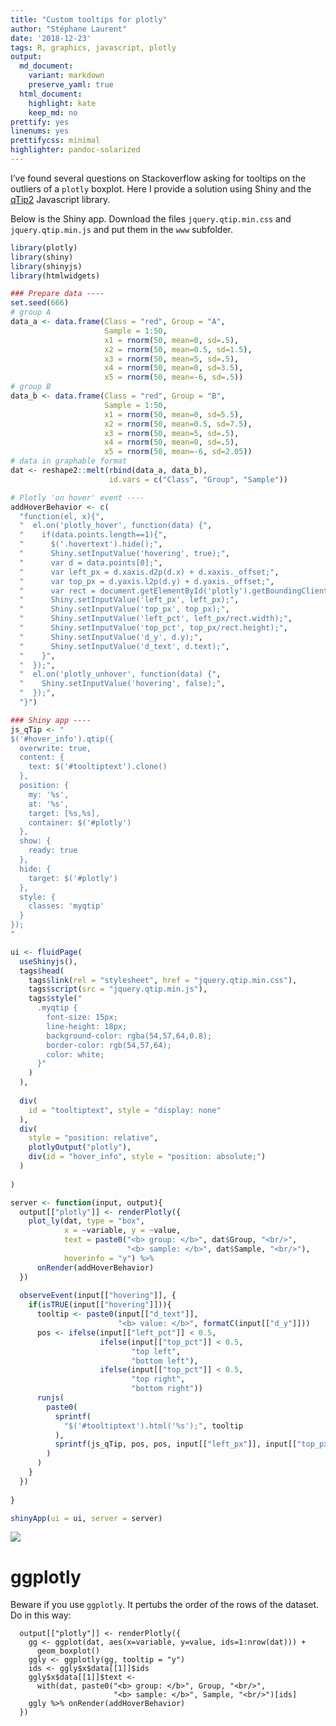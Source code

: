 ```yaml
---
title: "Custom tooltips for plotly"
author: "Stéphane Laurent"
date: '2018-12-23'
tags: R, graphics, javascript, plotly
output:
  md_document:
    variant: markdown
    preserve_yaml: true
  html_document:
    highlight: kate
    keep_md: no
prettify: yes
linenums: yes
prettifycss: minimal
highlighter: pandoc-solarized
---
```


I've found several questions on Stackoverflow asking for tooltips on the 
outliers of a `plotly` boxplot. 
Here I provide a solution using Shiny and the [qTip2](http://qtip2.com/) 
Javascript library.

Below is the Shiny app. Download the files `jquery.qtip.min.css` and 
`jquery.qtip.min.js` and put them in the `www` subfolder.

```r
library(plotly)
library(shiny)
library(shinyjs)
library(htmlwidgets)

### Prepare data ----
set.seed(666)
# group A
data_a <- data.frame(Class = "red", Group = "A",
                     Sample = 1:50, 
                     x1 = rnorm(50, mean=0, sd=.5), 
                     x2 = rnorm(50, mean=0.5, sd=1.5), 
                     x3 = rnorm(50, mean=5, sd=.5), 
                     x4 = rnorm(50, mean=0, sd=3.5),
                     x5 = rnorm(50, mean=-6, sd=.5))
# group B
data_b <- data.frame(Class = "red", Group = "B",
                     Sample = 1:50, 
                     x1 = rnorm(50, mean=0, sd=5.5), 
                     x2 = rnorm(50, mean=0.5, sd=7.5), 
                     x3 = rnorm(50, mean=5, sd=.5), 
                     x4 = rnorm(50, mean=0, sd=.5),
                     x5 = rnorm(50, mean=-6, sd=2.05))
# data in graphable format
dat <- reshape2::melt(rbind(data_a, data_b), 
                      id.vars = c("Class", "Group", "Sample"))

# Plotly 'on hover' event ----
addHoverBehavior <- c(
  "function(el, x){",
  "  el.on('plotly_hover', function(data) {",
  "    if(data.points.length==1){",
  "      $('.hovertext').hide();",
  "      Shiny.setInputValue('hovering', true);",
  "      var d = data.points[0];",
  "      var left_px = d.xaxis.d2p(d.x) + d.xaxis._offset;",
  "      var top_px = d.yaxis.l2p(d.y) + d.yaxis._offset;",
  "      var rect = document.getElementById('plotly').getBoundingClientRect();",
  "      Shiny.setInputValue('left_px', left_px);",
  "      Shiny.setInputValue('top_px', top_px);",
  "      Shiny.setInputValue('left_pct', left_px/rect.width);",
  "      Shiny.setInputValue('top_pct', top_px/rect.height);",
  "      Shiny.setInputValue('d_y', d.y);",
  "      Shiny.setInputValue('d_text', d.text);",
  "    }",
  "  });",
  "  el.on('plotly_unhover', function(data) {",
  "    Shiny.setInputValue('hovering', false);",
  "  });",
  "}")

### Shiny app ----
js_qTip <- "
$('#hover_info').qtip({
  overwrite: true,
  content: {
    text: $('#tooltiptext').clone()
  },
  position: {
    my: '%s',
    at: '%s',
    target: [%s,%s],
    container: $('#plotly')
  },
  show: {
    ready: true
  },
  hide: {
    target: $('#plotly')
  },
  style: {
    classes: 'myqtip'
  }
});
"

ui <- fluidPage(
  useShinyjs(),
  tags$head(
    tags$link(rel = "stylesheet", href = "jquery.qtip.min.css"),
    tags$script(src = "jquery.qtip.min.js"),
    tags$style("
      .myqtip {
        font-size: 15px;
        line-height: 18px;
        background-color: rgba(54,57,64,0.8);
        border-color: rgb(54,57,64);
        color: white;
      }"
    )
  ),
  
  div(
    id = "tooltiptext", style = "display: none"
  ),
  div(
    style = "position: relative",
    plotlyOutput("plotly"),
    div(id = "hover_info", style = "position: absolute;")
  )
  
)

server <- function(input, output){
  output[["plotly"]] <- renderPlotly({
    plot_ly(dat, type = "box", 
            x = ~variable, y = ~value, 
            text = paste0("<b> group: </b>", dat$Group, "<br/>",
                          "<b> sample: </b>", dat$Sample, "<br/>"),
            hoverinfo = "y") %>%
      onRender(addHoverBehavior)
  })
  
  observeEvent(input[["hovering"]], {
    if(isTRUE(input[["hovering"]])){
      tooltip <- paste0(input[["d_text"]], 
                        "<b> value: </b>", formatC(input[["d_y"]]))
      pos <- ifelse(input[["left_pct"]] < 0.5,
                    ifelse(input[["top_pct"]] < 0.5, 
                           "top left",
                           "bottom left"),
                    ifelse(input[["top_pct"]] < 0.5,
                           "top right",
                           "bottom right"))
      runjs(
        paste0(
          sprintf(
            "$('#tooltiptext').html('%s');", tooltip
          ),
          sprintf(js_qTip, pos, pos, input[["left_px"]], input[["top_px"]])
        )
      )
    }
  })
  
}

shinyApp(ui = ui, server = server)
```

![](figures/plotlyTooltips.gif)

# ggplotly

Beware if you use `ggplotly`. It pertubs the order of the rows of the dataset. 
Do in this way:

```
  output[["plotly"]] <- renderPlotly({
    gg <- ggplot(dat, aes(x=variable, y=value, ids=1:nrow(dat))) + 
      geom_boxplot()
    ggly <- ggplotly(gg, tooltip = "y")
    ids <- ggly$x$data[[1]]$ids
    ggly$x$data[[1]]$text <- 
      with(dat, paste0("<b> group: </b>", Group, "<br/>",
                       "<b> sample: </b>", Sample, "<br/>")[ids]
    ggly %>% onRender(addHoverBehavior)
  })
```